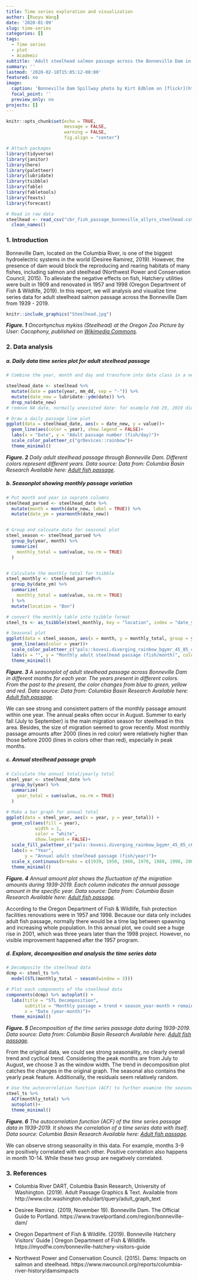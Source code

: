 ```yaml
---
title: Time series exploration and visualization
author: [Ruoyu Wang]
date: '2020-01-09'
slug: time-series
categories: []
tags:
  - Time series
  - plot
  - Academic
subtitle: 'Adult steelhead salmon passage across the Bonneville Dam in 1939-2019'
summary: ''
lastmod: '2020-02-18T15:05:12-08:00'
featured: no
image:
  caption: 'Bonneville Dam Spillway photo by Kirt Edblom on [flickr](https://www.flickr.com/photos/kirt_edblom/14150670993/in/photostream/)'
  focal_point: ''
  preview_only: no
projects: []
---
```




```r
knitr::opts_chunk$set(echo = TRUE,
                      message = FALSE,
                      warning = FALSE,
                      fig.align = "center")

# Attach packages
library(tidyverse)
library(janitor)
library(here)
library(paletteer)
library(lubridate)
library(tsibble)
library(fable)
library(fabletools)
library(feasts)
library(forecast)

# Read in raw data
steelhead <- read_csv("cbr_fish_passage_bonneville_allyrs_steelhead.csv") %>% 
  clean_names()
```

### 1. Introduction

Bonneville Dam, located on the Columbia River, is one of the biggest hydroelectric systems in the world (Desiree Ramirez, 2019). However, the presence of dam would block the reproducing and rearing habitats of many fishes, including salmon and steelhead (Northwest Power and Conservation Council, 2015). To alleviate the negative effects on fish, Hatchery utilities were built in 1909 and renovated in 1957 and 1998 (Oregon Department of Fish & Wildlife, 2019). In this report, we will analysis and visualize time series data for adult steelhead salmon passage across the Bonneville Dam from 1939 - 2019.



```r
knitr::include_graphics("Steelhead.jpg")

```

***Figure. 1*** *Oncorhynchus mykiss (Steelhead) at the Oregon Zoo Picture by User: Cacophony, published on [Wikimedia Commons](https://commons.wikimedia.org/wiki/File:Steelhead.jpg).*


### 2. Data analysis

##### a. Daily data time series plot for adult steelhead passage

```r
# Combine the year, month and day and transform into date class in a new column

steelhead_date <- steelhead %>% 
  mutate(date = paste(year, mm_dd, sep = "-")) %>% 
  mutate(date_new = lubridate::ydm(date)) %>%
  drop_na(date_new) 
# remove NA date, normally unexisted date: for example Feb 29, 2019 didn't exist, it was transformed to NA

```


```r
# Draw a daily passage line plot
ggplot(data = steelhead_date, aes(x = date_new, y = value))+
  geom_line(aes(color = year), show.legend = FALSE)+
  labs(x = "Date", y = "Adult passage number (fish/day)")+
  scale_color_paletteer_c("grDevices::rainbow")+
  theme_minimal()
```


***Figure. 2*** *Daily adult steelhead passage through Bonneville Dam. Different colors represent different years. Data source: Data from: Columbia Basin Research Available here: [Adult fish passage](http://www.cbr.washington.edu/dart/query/adult_graph_text).*

##### b. Seasonplot showing monthly passage variation 

```r
# Put month and year in seprate columns
steelhead_parsed <- steelhead_date %>% 
  mutate(month = month(date_new, label = TRUE)) %>% 
  mutate(date_ym = yearmonth(date_new))


# Group and calcuate data for seasonal plot
steel_season <- steelhead_parsed %>% 
  group_by(year, month) %>% 
  summarize(
    monthly_total = sum(value, na.rm = TRUE)
  )


# Calculate the monthly total for tsibble
steel_monthly <- steelhead_parsed%>% 
  group_by(date_ym) %>% 
  summarize(
    monthly_total = sum(value, na.rm = TRUE)
  ) %>% 
  mutate(location = "Bon")

# convert the monthly table into tsibble format
steel_ts <- as_tsibble(steel_monthly, key = "location", index = "date_ym")
```

```r
# Seasonal plot
ggplot(data = steel_season, aes(x = month, y = monthly_total, group = year))+
  geom_line(aes(color = year))+
  scale_color_paletteer_c("pals::kovesi.diverging_rainbow_bgymr_45_85_c67")+
  labs(x = "", y = "Monthly adult steelhead passage (fish/month)", color = "Year")+
  theme_minimal()
```

***Figure. 3*** *A seasonplot of adult steelhead passage across Bonneville Dam in different months for each year. The years present in different colors. From the past to the present, the color changes from blue to green, yellow and red. Data source: Data from: Columbia Basin Research Available here: [Adult fish passage](http://www.cbr.washington.edu/dart/query/adult_graph_text).*

We can see strong and consistent pattern of the monthly passage amount within one year. The annual peaks often occur in August. Summer to early fall (July to September) is the main migration season for steelhead in this area. Besides, the size of migration seemed to grow recently. Most monthly passage amounts after 2000 (lines in red color) were relatively higher than those before 2000 (lines in colors other than red), especially in peak months.

##### c. Annual steelhead passage graph

```r
# Calculate the annual total/yearly total
steel_year <- steelhead_date %>% 
  group_by(year) %>% 
  summarize(
    year_total = sum(value, na.rm = TRUE)
  ) 
```


```r
# Make a bar graph for annual total
ggplot(data = steel_year, aes(x = year, y = year_total)) +
  geom_col(aes(fill = year), 
           width = 1, 
           color = "white",
           show.legend = FALSE)+
  scale_fill_paletteer_c("pals::kovesi.diverging_rainbow_bgymr_45_85_c67")+
  labs(x = "Year", 
       y = "Annual adult steelhead passage (fish/year)")+
  scale_x_continuous(breaks = c(1939, 1950, 1960, 1970, 1980, 1990, 2000, 2010, 2019))+
  theme_minimal()
```

***Figure. 4*** *Annual amount plot shows the fluctuation of the migration amounts during 1939-2019. Each column indicates the annual passage amount in the specific year. Data source: Data from: Columbia Basin Research Available here: [Adult fish passage](http://www.cbr.washington.edu/dart/query/adult_graph_text).*

According to the Oregon Department of Fish & Wildlife, fish protection facilities renovations were in 1957 and 1998. Because our data only includes adult fish passage, normally there would be a time lag between spawning and increasing whole population. In this annual plot, we could see a huge rise in 2001, which was three years later than the 1998 project. However, no visible improvement happened after the 1957 program.

##### d. Explore, decomposition and analysis the time series data

```r
# Decomposite the steelhead data
dcmp <- steel_ts %>% 
  model(STL(monthly_total ~ season(window = 3)))

# Plot each components of the steelhead data
components(dcmp) %>% autoplot() +
  labs(title = "STL Decomposition",
       subtitle = "Monthly passage = trend + season_year-month + remainder",
       x = "Date (year-month)")+
  theme_minimal()
```

***Figure. 5*** *Decomposition of the time series passage data during 1939-2019. Data source: Data from: Columbia Basin Research Available here: [Adult fish passage](http://www.cbr.washington.edu/dart/query/adult_graph_text).*

From the original data, we could see strong seasonality, no clearly overall trend and cyclical trend. Considering the peak months are from July to August, we choose 3 as the window width. The trend in decomposition plot catches the changes in the original graph. The seasonal also contains the yearly peak feature. Additionally, the residuals seem relatively random.

```r
# Use the autocorrelation function (ACF) to further examine the seasonality
steel_ts %>% 
  ACF(monthly_total) %>% 
  autoplot()+
  theme_minimal()
```

***Figure. 6*** *The autocorrelation function (ACF) of the time series passage data in 1939-2019. It shows the correlation of a time series data with itself. Data source: Columbia Basin Research Available here: [Adult fish passage](http://www.cbr.washington.edu/dart/query/adult_graph_text).*

We can observe strong seasonality in this data. For example, months 3-9 are positively correlated with each other. Positive correlation also happens in month 10-14. While these two group are negatively correlated.


### 3. References

- Columbia River DART, Columbia Basin Research, University of Washington. (2019). Adult Passage Graphics & Text. Available from http://www.cbr.washington.edu/dart/query/adult_graph_text

- Desiree Ramirez. (2019, November 19). Bonneville Dam. The Official Guide to Portland. https://www.travelportland.com/region/bonneville-dam/

- Oregon Department of Fish & Wildlife. (2019). Bonneville Hatchery Visitors’ Guide | Oregon Department of Fish & Wildlife. https://myodfw.com/bonneville-hatchery-visitors-guide

- Northwest Power and Conservation Council. (2015). Dams: Impacts on salmon and steelhead. https://www.nwcouncil.org/reports/columbia-river-history/damsimpacts
